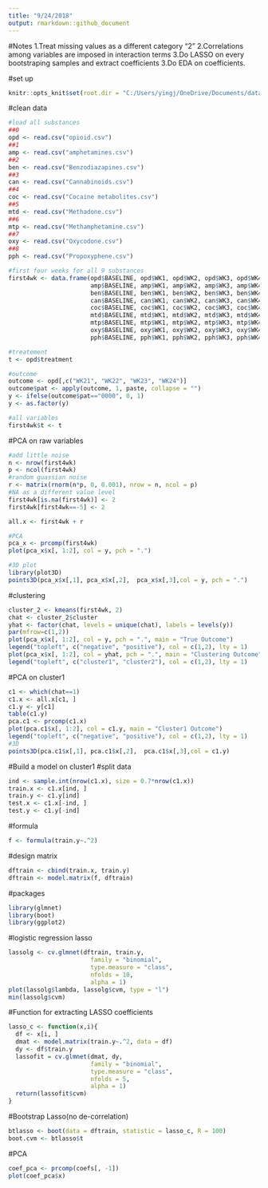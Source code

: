 ---
title: "9/24/2018"
output: rmarkdown::github_document
---
#Notes
1.Treat missing values as a different category "2" 
2.Correlations among variables are imposed in interaction terms
3.Do LASSO on every bootstraping samples and extract coefficients
3.Do EDA on coefficients.

#set up
```{r setup}
knitr::opts_knit$set(root.dir = "C:/Users/yingj/OneDrive/Documents/data-cleaned")
```

#clean data
```{r}
#load all substances
##0
opd <- read.csv("opioid.csv")
##1
amp <- read.csv("amphetamines.csv")
##2
ben <- read.csv("Benzodiazapines.csv")
##3
can <- read.csv("Cannabinoids.csv")
##4
coc <- read.csv("Cocaine metabolites.csv")
##5
mtd <- read.csv("Methadone.csv")
##6
mtp <- read.csv("Methamphetamine.csv")
##7
oxy <- read.csv("Oxycodone.csv")
##8
pph <- read.csv("Propoxyphene.csv")

#first four weeks for all 9 substances
first4wk <- data.frame(opd$BASELINE, opd$WK1, opd$WK2, opd$WK3, opd$WK4,
                       amp$BASELINE, amp$WK1, amp$WK2, amp$WK3, amp$WK4,
                       ben$BASELINE, ben$WK1, ben$WK2, ben$WK3, ben$WK4,
                       can$BASELINE, can$WK1, can$WK2, can$WK3, can$WK4,
                       coc$BASELINE, coc$WK1, coc$WK2, coc$WK3, coc$WK4,
                       mtd$BASELINE, mtd$WK1, mtd$WK2, mtd$WK3, mtd$WK4,
                       mtp$BASELINE, mtp$WK1, mtp$WK2, mtp$WK3, mtp$WK4,
                       oxy$BASELINE, oxy$WK1, oxy$WK2, oxy$WK3, oxy$WK4,
                       pph$BASELINE, pph$WK1, pph$WK2, pph$WK3, pph$WK4)

#treatement
t <- opd$treatment

#outcome
outcome <- opd[,c("WK21", "WK22", "WK23", "WK24")]
outcome$pat <- apply(outcome, 1, paste, collapse = "")
y <- ifelse(outcome$pat=="0000", 0, 1)
y <- as.factor(y)

#all variables
first4wk$t <- t
```
#PCA on raw variables
```{r}
#add little noise
n <- nrow(first4wk)
p <- ncol(first4wk)
#random guassian noise
r <- matrix(rnorm(n*p, 0, 0.001), nrow = n, ncol = p)
#NA as a different value level
first4wk[is.na(first4wk)] <- 2
first4wk[first4wk==-5] <- 2

all.x <- first4wk + r

#PCA
pca_x <- prcomp(first4wk)
plot(pca_x$x[, 1:2], col = y, pch = ".")

#3D plot
library(plot3D)
points3D(pca_x$x[,1], pca_x$x[,2],  pca_x$x[,3],col = y, pch = ".")
```
#clustering
```{r}
cluster_2 <- kmeans(first4wk, 2)
chat <- cluster_2$cluster
yhat <- factor(chat, levels = unique(chat), labels = levels(y))
par(mfrow=c(1,2))
plot(pca_x$x[, 1:2], col = y, pch = ".", main = "True Outcome")
legend("topleft", c("negative", "positive"), col = c(1,2), lty = 1)
plot(pca_x$x[, 1:2], col = yhat, pch = ".", main = "Clustering Outcome")
legend("topleft", c("cluster1", "cluster2"), col = c(1,2), lty = 1)
```
#PCA on cluster1
```{r}
c1 <- which(chat==1)
c1.x <- all.x[c1, ]
c1.y <- y[c1]
table(c1.y)
pca.c1 <- prcomp(c1.x)
plot(pca.c1$x[, 1:2], col = c1.y, main = "Cluster1 Outcome")
legend("topleft", c("negative", "positive"), col = c(1,2), lty = 1)
#3D
points3D(pca.c1$x[,1], pca.c1$x[,2],  pca.c1$x[,3],col = c1.y)
```
#Build a model on cluster1
#split data
```{r}
ind <- sample.int(nrow(c1.x), size = 0.7*nrow(c1.x))
train.x <- c1.x[ind, ]
train.y <- c1.y[ind]
test.x <- c1.x[-ind, ]
test.y <- c1.y[-ind]
```
#formula
```{r}
f <- formula(train.y~.^2)
```
#design matrix
```{r}
dftrain <- cbind(train.x, train.y)
dftrain <- model.matrix(f, dftrain)
```
#packages
```{r}
library(glmnet)
library(boot)
library(ggplot2)
```
#logistic regression lasso
```{r}
lassolg <- cv.glmnet(dftrain, train.y, 
                       family = "binomial",
                       type.measure = "class",
                       nfolds = 10,
                       alpha = 1)
plot(lassolg$lambda, lassolg$cvm, type = "l")
min(lassolg$cvm)
```
#Function for extracting LASSO coefficients 
```{r}
lasso_c <- function(x,i){
  df <- x[i, ]
  dmat <- model.matrix(train.y~.^2, data = df)
  dy <- df$train.y
  lassofit = cv.glmnet(dmat, dy, 
                       family = "binomial",
                       type.measure = "class",
                       nfolds = 5,
                       alpha = 1)
  return(lassofit$cvm)
}
```
#Bootstrap Lasso(no de-correlation)
```{r}
btlasso <- boot(data = dftrain, statistic = lasso_c, R = 100)
boot.cvm <- btlasso$t
```
#PCA
```{r, warning=FALSE}
coef_pca <- prcomp(coefs[, -1])
plot(coef_pca$x)
```




